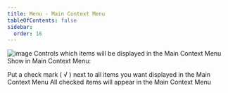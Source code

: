 ```yaml
---
title: Menu - Main Context Menu
tableOfContents: false
sidebar:
  order: 16
---
```



<div class="topic">
  <Image src={mainContextmenu} alt="image" />
  Controls which items will be displayed in the Main Context Menu
</div>

<div class="topic">
  Show in <span class="default">Main Context Menu</span>:<br />
  <p class="caption">
    Put a check mark ( &#8730; ) next to all items you want displayed in the Main Context Menu
    All checked items will appear in the Main Context Menu
  </p>

  <p></p>
</div>
